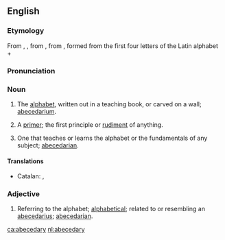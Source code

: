 ==English==

===Etymology===
From {{etyl|enm|en}}, {{term|abecedary|lang=enm}}, from {{etyl|ML.|en}} {{term|abecedarium||alphabet, primer|lang=la}}, from {{etyl|LL.}} {{term|abecedarius||lang=la|of the alphabet}}, formed from the first four letters of the Latin alphabet + {{term|-arius||lang=la}}

===Pronunciation===
{{a|US}} {{IPA|/ˌeɪ.bi.ˈsi.dɚ.i/}}

===Noun===
{{en-noun|abecedaries}}

# The [[alphabet]], written out in a teaching book, or carved on a wall; [[abecedarium]].
# {{rare}} A [[primer]]; the first principle or [[rudiment]] of anything.
# One that teaches or learns the alphabet or the fundamentals of any subject; [[abecedarian]].

====Translations====
{{trans-top|the alphabet}}
* Catalan: {{t|ca|abecedari|m}}, {{t|ca|beceroles|f|p}}
{{trans-mid}}
{{trans-bottom}}

===Adjective===
{{en-adj|-}}

# Referring to the alphabet; [[alphabetical]]; related to or resembling an [[abecedarius]]; [[abecedarian]].

[[ca:abecedary]]
[[nl:abecedary]]